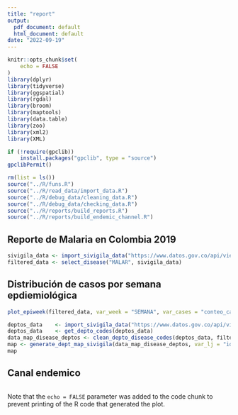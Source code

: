 ```yaml
---
title: "report"
output:
  pdf_document: default
  html_document: default
date: "2022-09-19"
---
```


```r
knitr::opts_chunk$set(
	echo = FALSE
)
library(dplyr)
library(tidyverse)
library(ggspatial)
library(rgdal)
library(broom)
library(maptools)
library(data.table)
library(zoo)
library(xml2)
library(XML)

if (!require(gpclib)) 
    install.packages("gpclib", type = "source")
gpclibPermit()

rm(list = ls())
source("../R/funs.R")
source("../R/read_data/import_data.R")
source("../R/debug_data/cleaning_data.R")
source("../R/debug_data/checking_data.R")
source("../R/reports/build_reports.R")
source("../R/reports/build_endemic_channel.R")
```

## Reporte de Malaria en Colombia 2019

```r
sivigila_data <- import_sivigila_data("https://www.datos.gov.co/api/views/qvnt-2igj/rows.csv?accessType=DOWNLOAD")
filtered_data <- select_disease("MALAR", sivigila_data)

```

## Distribución de casos por semana epdiemiológica


```r

plot_epiweek(filtered_data, var_week = "SEMANA", var_cases = "conteo_casos", year = 2019, type = "date", xlabel = "Fecha de semana epidemiológica")

```

```r
deptos_data    <- import_sivigila_data("https://www.datos.gov.co/api/views/gdxc-w37w/rows.csv?accessType=DOWNLOAD")
deptos_data    <- get_depto_codes(deptos_data)
data_map_disease_deptos <- clean_depto_disease_codes(deptos_data, filtered_data)
map <- generate_dept_map_sivigila(data_map_disease_deptos, var_lj = "id")
map

```
## Canal endemico

```r


```
Note that the `echo = FALSE` parameter was added to the code chunk to prevent printing of the R code that generated the plot. 